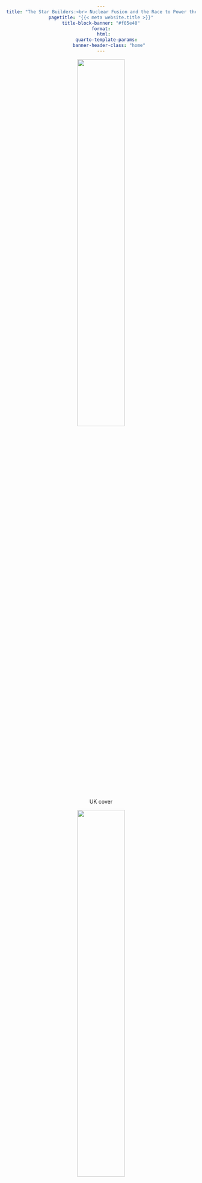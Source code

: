```yaml
---
title: "The Star Builders:<br> Nuclear Fusion and the Race to Power the Planet"
pagetitle: "{{< meta website.title >}}"
title-block-banner: "#f05e40"
format:
  html:
    quarto-template-params:
      banner-header-class: "home"
---
```


```{=html}
<style>
h1 {text-align: center;}
p {text-align: center;}
div {text-align: center;}
.praise-text{
    text-align: left;
}
.attribution-text{
    text-align: right;
    font-style: italic;
    font-weight: bold;
}

</style>
```

::: {.grid}

::: {.g-col-6}
```{=html}
<img src="star_builders_uk_web.jpg", style="width:50%;align:center;" class="bounce-in-right" data-wow-delay=".1s"  hspace="30">
```
UK cover
:::

::: {.g-col-6}
```{=html}
<img src="US_front_cover_web.jpeg", style="width:50%;align:center;" class="bounce-in-left" data-wow-delay=".1s"  hspace="30">
```
US cover
:::

:::


Arthur's first book is *The Star Builders* (August 2021). In it, he tells the remarkable stories of the scientists who have dedicated their lives to achieving a seemingly impossible feat: building a star on Earth.

These engineers, physicists, and mathematicians aim to recreate the source of the Sun's energy, nuclear fusion, in a controlled way, within a reactor. They have to contend with mysterious types of matter, giant lasers, secretive start-ups, and the most powerful forces in the Universe. Building a star on our home planet may sound like a risky enterprise, but these scientists think that — far from being fraught with danger — building a star could just save the planet by providing carbon free power for millions, or even billions, of years. 

*The Star Builders* is published by [Weidenfeld & Nicolson](https://www.weidenfeldandnicolson.co.uk/titles/arthur-turrell/the-star-builders/9781474611589/) in the Commonwealth (including the UK), by LEDA in the Czech Republic, and by [Scribner](https://www.simonandschuster.com/books/The-Star-Builders/Arthur-Turrell/9781982130664) in the United States.

Here are some of the bookstores where you can order copies (but remember to ask at your local bookstore too!)

::: {.grid}

::: {.g-col-6}
**UK**

[Bookshop.org UK](https://uk.bookshop.org/books/the-star-builders-nuclear-fusion-and-the-race-to-power-the-planet/9781474611589)  
[Foyles](https://www.foyles.co.uk/witem/natural-world-the-environment/the-star-builders-nuclear-fusion-and-th,arthur-turrell-9781474611589)  
[Hive](https://www.hive.co.uk/Product/Arthur-Turrell/The-Star-Builders--Nuclear-Fusion-and-the-Race-to-Power-the-Planet/25678568)  
[Waterstones](https://www.waterstones.com/book/the-star-builders/arthur-turrell/9781474611589)  
[Amazon UK](https://www.amazon.co.uk/Star-Builders-Nuclear-Fusion-Planet/dp/1474611583)  
[Blackwells](https://blackwells.co.uk/bookshop/product/The-Star-Builders-by-Arthur-Turrell-author/9781474611589)  
[WHSmith](https://www.whsmith.co.uk/products/the-star-builders-nuclear-fusion-and-the-race-to-power-the-planet/arthur-turrell/hardback/9781474611589.html)  
:::

::: {.g-col-6}
**US**

[Bookshop.org US](https://bookshop.org/books/the-star-builders-nuclear-fusion-and-the-race-to-power-the-planet-9781797126401/9781797126401)  
[Books-A-Million](https://www.booksamillion.com/p/9781982130664)  
[IndieBound](https://www.indiebound.org/book/9781982130664?aff=simonsayscom)  
[Amazon US](https://www.amazon.com/Star-Builders-Nuclear-Fusion-Planet-ebook/dp/B08LDZ9RYJ/)  
[Barnes & Noble](https://www.barnesandnoble.com/w/the-star-builders-arthur-turrell/1137938665?ean=9781982130664)  

:::

:::

Would you like to see your bookstore here? Just let me know the name of your store and send a link to a page where people can order *The Star Builders*.

## Praise for *The Star Builders*

```{=html}
<p class="praise-text">
...this physicist was impressed by the ease with which Turrell accurately presents the basics of fission, fusion and plasmas in popular-style prose... Star Builders presents a timely, extremely informative and highly readable survey of today's fusion landscape, and convincingly demonstrates that we must pursue the goal of energy from fusion.</p>
<p class="attribution-text">—Nature Physics</p>
<p class="praise-text">"recommended reading"</p>
<p class="attribution-text"><b>&#8212;Nature Physics (<a href=https://www.nature.com/articles/s41567-021-01390-1>editorial</a>)</b></p>
<p class="praise-text">"[A] thoroughly researched, yet accessible book ... Turrell's enthusiasm for the topic, as well as his clear and easy-to-understand explanations of the physics involved in nuclear fusion, make this a thought-provoking read for anyone interested in learning about the cutting-edge technology that's being applied to solving the climate crisis."</p>
<p class="attribution-text"><b>&#8212;Library Journal</b></p>
<p class="praise-text">“Every crisis has its possible miracle cure. And the ultimate cure for our energy woes would be nuclear fusion, the same process that makes stars shine….In his new book the plasma physicist and science writer Arthur Turrell [writes of] "star builders," the researchers and engineers who want to create a small star on Earth….While Turrell withholds judgment on which of the different fusion technologies might be most promising, he freely offers an optimistic outlook for the future of fusion power and is adamant about the need to invest in it.”</p>
<p class="attribution-text"><b>&#8212;The New York Times</b></p>
<br>
<p class="praise-text">“An expert account of the immense international research effort to develop practical nuclear fusion...Important, high-quality popular science.”</p>
<p class="attribution-text"><b>&#8212;Kirkus Reviews</b></p>
<br>
<p class="praise-text">“In an impressively reported debut, plasma physicist Turrell surveys the global development of nuclear fusion as an energy source… Readers will find plenty of answers—and optimism—about the future of fusion here.”</p>
<p class="attribution-text"><b>&#8212;Publishers Weekly</b></p>
<br>
<p class="praise-text">“A gobsmackingly good read…. Turrell’s portraits of the undaunted star-building scientists who are trying to make fusion a reality are not just compelling but, dare I say it, fun. I learned a lot by reading this book. You will, too.”</p>
<p class="attribution-text"><b>&#8212;Robert Bryce, author of <i>A Question of Power: Electricity and the Wealth of Nations</i></b></p>
<br>
<p class="praise-text">“Visionary thinkers have sketched a future of sustainable abundance based on skillful use of nuclear fusion, the process that powers the stars.  Can we get there?  How?  When?  The Star Builders surveys this vibrant frontier of science and technology clearly and realistically.  It brings a timely, hopeful message.”</p>
<p class="attribution-text"><b>&#8212;Frank Wilczek, Winner of the Nobel Prize in Physics and author of <i>Fundamentals: Ten Keys to Reality</i></b></p>
<br>
<p class="praise-text">“What I love about this book is how easily Turrell forgives us for having forgotten the promise of fusion. He makes a convincing case that fusion could be the missing puzzle piece as we struggle to find the perfect complement for renewables. His enthusiasm brings decades of careful scientific research to life, even as the scientists whose work he traces bring fusion to the cusp of fruition.”</p>
<p class="attribution-text"><b>&#8212;Gretchen Bakke, author of <i>The Grid: The Fraying Wires Between Americans and Our Energy Future</i></b></p>
<br>
<p class="praise-text">“Incredibly readable and entertaining. The book’s first-hand accounts of what is occurring inside fusion startups are especially enthralling. Turrell skillfully tells the fascinating story of the personalities, science, and technology that have brought this fledging industry to the point of takeoff.”</p>
<p class="attribution-text"><b>&#8212;Jason Parisi, coauthor of <i>The Future of Fusion Energy</i></b></p>
<br>
<p class="praise-text">“Painstakingly researched. Turrell gives us a front-row seat to the hard-fought race for fusion, and he offers convincing reasons for optimism. In fact, he shows us a galaxy of effort being directed toward ‘building a star.’”</p>
<p class="attribution-text"><b>&#8212;James Mahaffey, author of <i>Atomic Adventures</i></b></p>
<br>
<p class="praise-text">“Arthur Turrell captures the excitement of the race to produce the first commercial fusion energy—perhaps the most important technological race of all.”</p>
<p class="attribution-text"><b>&#8212;Sir Steven Cowley, director of Princeton Plasma Physics Laboratory</b></p>
```
